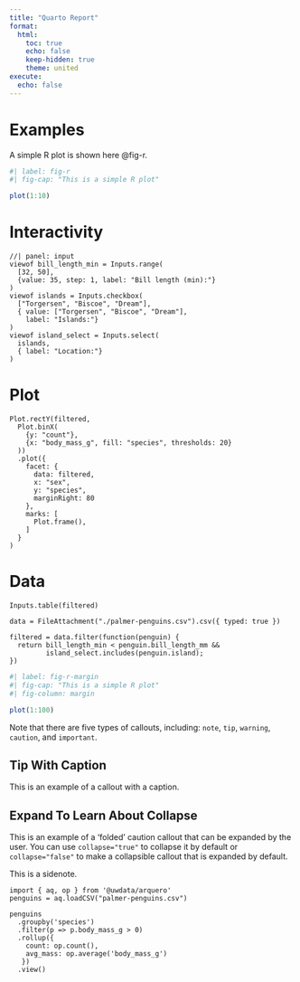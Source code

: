 ```yaml
---
title: "Quarto Report"
format:
  html:
    toc: true
    echo: false
    keep-hidden: true
    theme: united
execute: 
  echo: false
---
```


# Examples

A simple R plot is shown here @fig-r.

```r
#| label: fig-r
#| fig-cap: "This is a simple R plot"

plot(1:10)
```

# Interactivity

```ojs
//| panel: input
viewof bill_length_min = Inputs.range(
  [32, 50], 
  {value: 35, step: 1, label: "Bill length (min):"}
)
viewof islands = Inputs.checkbox(
  ["Torgersen", "Biscoe", "Dream"], 
  { value: ["Torgersen", "Biscoe", "Dream"], 
    label: "Islands:"}
)
viewof island_select = Inputs.select(
  islands, 
  { label: "Location:"}
)
```

::: {.panel-tabset}

# Plot

```ojs
Plot.rectY(filtered, 
  Plot.binX(
    {y: "count"}, 
    {x: "body_mass_g", fill: "species", thresholds: 20}
  ))
  .plot({
    facet: {
      data: filtered,
      x: "sex",
      y: "species",
      marginRight: 80
    },
    marks: [
      Plot.frame(),
    ]
  }
)
```

# Data

```ojs
Inputs.table(filtered)
```

:::

```ojs
data = FileAttachment("./palmer-penguins.csv").csv({ typed: true })
```

```ojs
filtered = data.filter(function(penguin) {
  return bill_length_min < penguin.bill_length_mm &&
         island_select.includes(penguin.island);
})
```

```r
#| label: fig-r-margin
#| fig-cap: "This is a simple R plot"
#| fig-column: margin

plot(1:100)
```

:::{.callout-note}
Note that there are five types of callouts, including:
`note`, `tip`, `warning`, `caution`, and `important`.
:::

:::{.callout-tip}
## Tip With Caption

This is an example of a callout with a caption.
:::

:::{.callout-caution collapse="true"}
## Expand To Learn About Collapse

This is an example of a 'folded' caution callout that can be expanded by the user. You can use `collapse="true"` to collapse it by default or `collapse="false"` to make a collapsible callout that is expanded by default.
:::

::: {.column-margin}
This is a sidenote.
:::

```ojs
import { aq, op } from '@uwdata/arquero'
penguins = aq.loadCSV("palmer-penguins.csv")

penguins
  .groupby('species')
  .filter(p => p.body_mass_g > 0)
  .rollup({
    count: op.count(),
    avg_mass: op.average('body_mass_g')
   })
  .view()
```